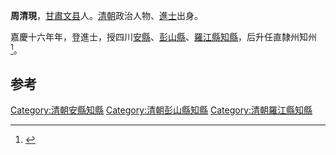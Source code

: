 '''周清現'''，[[甘肅|甘肅]][[文县|文县]]人。[[清朝|清朝]]政治人物、[[進士|進士]]出身。

嘉慶十六年年，登進士，授四川[[安縣|安縣]]、[[彭山縣|彭山縣]]、[[羅江縣|羅江縣]][[知縣|知縣]]，后升任直隸州知州<ref>{{cite news|author=谭昌吉|title=文县进士名录|url=http://www.mzb.com.cn/html/Home/report/401167-1.htm|accessdate=2013-08-20|newspaper=中国民族报社信息中心|deadurl=yes|archiveurl=https://web.archive.org/web/20141227074115/http://www.mzb.com.cn/html/Home/report/401167-1.htm|archivedate=2014-12-27}}</ref>。

==参考==
{{reflist}}
{{清朝人物小作品}}
{{嘉慶十六年辛未科殿試金榜}}
[[Category:清朝安縣知縣|Category:清朝安縣知縣]]
[[Category:清朝彭山縣知縣|Category:清朝彭山縣知縣]]
[[Category:清朝羅江縣知縣|Category:清朝羅江縣知縣]]